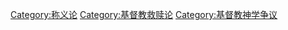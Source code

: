 [[Category:称义论|Category:称义论]]
[[Category:基督教救赎论|Category:基督教救赎论]]
[[Category:基督教神学争议|Category:基督教神学争议]]